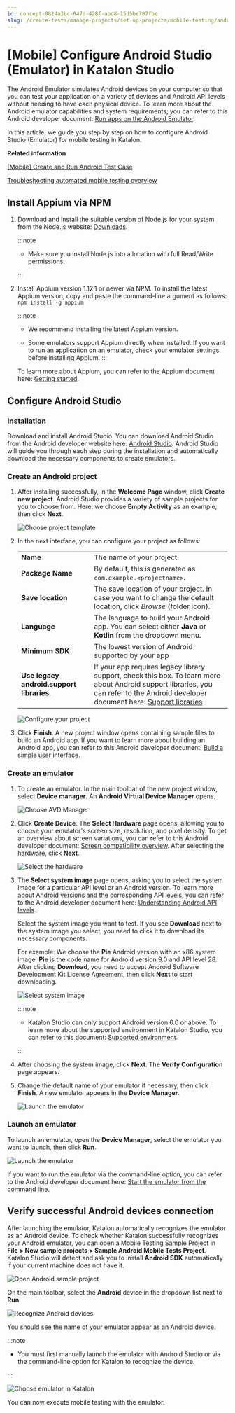 ```yaml
---
id: concept-9814a3bc-047d-428f-abd8-15d5be787fbe
slug: /create-tests/manage-projects/set-up-projects/mobile-testing/android/mobile-configure-android-studio-emulator-in-katalon-studio
---
```


# \[Mobile\] Configure Android Studio \(Emulator\) in Katalon Studio

The Android Emulator simulates Android devices on your computer so that you can test your application on a variety of devices and Android API levels without needing to have each physical device. To learn more about the Android emulator capabilities and system requirements, you can refer to this Android developer document: [Run apps on the Android Emulator](https://developer.android.com/studio/run/emulator).

In this article, we guide you step by step on how to configure Android Studio \(Emulator\) for mobile testing in Katalon.

**Related information**  


[\[Mobile\] Create and Run Android Test Case](/get-started/sample-projects/mobile/mobile-create-and-run-android-test-case)

[Troubleshooting automated mobile testing overview](/create-tests/troubleshooting-for-test-creation/troubleshoot-mobile-automated-testing/troubleshooting-automated-mobile-testing-overview)

## Install Appium via NPM

1.  Download and install the suitable version of Node.js for your system from the Node.js website: [Downloads](https://nodejs.org/en/download/).

    
    :::note

    -   Make sure you install Node.js into a location with full Read/Write permissions.

    :::

2.  Install Appium version 1.12.1 or newer via NPM. To install the latest Appium version, copy and paste the command-line argument as follows: <code>npm install -g appium</code>

    
    :::note

    -   We recommend installing the latest Appium version.

    -   Some emulators support Appium directly when installed. If you want to run an application on an emulator, check your emulator settings before installing Appium.
    :::

    To learn more about Appium, you can refer to the Appium document here: [Getting started](http://appium.io/docs/en/about-appium/getting-started/#installing-appium).


## Configure Android Studio

### Installation

Download and install Android Studio. You can download Android Studio from the Android developer website here: [Android Studio](https://developer.android.com/studio). Android Studio will guide you through each step during the installation and automatically download the necessary components to create emulators.

### Create an Android project

1.  After installing successfully, in the **Welcome Page** window, click **Create new project**. Android Studio provides a variety of sample projects for you to choose from. Here, we choose **Empty Activity** as an example, then click **Next**.

    <img src="https://github.com/katalon-studio/docs-images/raw/master/katalon-studio/docs/execute-mobile-testing-with-emulator/KS-EMULATOR-Choose-project-template.png" alt="Choose project template" />

2.  In the next interface, you can configure your project as follows:

    <table><tbody><tr><td><strong>Name</strong></td><td>The name of your project.</td></tr><tr><td><strong>Package Name</strong></td><td>By default, this is generated as <code>com.example.&lt;projectname&gt;</code>.</td></tr><tr><td><strong>Save location</strong></td><td>The save location of your project. In case you want to change the default location, click <em>Browse</em> (folder icon).</td></tr><tr><td><strong>Language</strong></td><td>The language to build your Android app. You can select either <strong>Java</strong> or <strong>Kotlin</strong> from the dropdown menu.</td></tr><tr><td><strong>Minimum SDK</strong></td><td>The lowest version of Android supported by your app</td></tr><tr><td><strong>Use legacy android.support libraries.</strong></td><td>If your app requires legacy library support, check this box. To learn more about Android support libraries, you can refer to the Android developer document here: <a href="https://developer.android.com/topic/libraries/support-library" >Support libraries</a></td></tr>    </tbody></table>

    <img src="https://github.com/katalon-studio/docs-images/raw/master/katalon-studio/docs/execute-mobile-testing-with-emulator/KS-EMULATOR-Configure-project-settings.png" alt="Configure your project" />

3.  Click **Finish**. A new project window opens containing sample files to build an Android app. If you want to learn more about building an Android app, you can refer to this Android developer document: [Build a simple user interface](https://developer.android.com/training/basics/firstapp/building-ui).


### Create an emulator

1.  To create an emulator. In the main toolbar of the new project window, select **Device** **manager**. An **Android Virtual Device Manager** opens.

    <img src="https://github.com/katalon-studio/docs-images/raw/master/katalon-studio/docs/execute-mobile-testing-with-emulator/KS-EMULATOR-Choose-AVD-Manager.png" alt="Choose AVD Manager" />

2.  Click **Create Device**. The **Select Hardware** page opens, allowing you to choose your emulator's screen size, resolution, and pixel density. To get an overview about screen variations, you can refer to this Android developer document: [Screen compatibility overview](https://developer.android.com/guide/practices/screens_support). After selecting the hardware, click **Next**.

    <img src="https://github.com/katalon-studio/docs-images/raw/master/katalon-studio/docs/execute-mobile-testing-with-emulator/KS-EMULATOR-Select-hardware.png" alt="Select the hardware" />

3.  The **Select system image** page opens, asking you to select the system image for a particular API level or an Android version. To learn more about Android versions and the corresponding API levels, you can refer to the Android developer document here: [Understanding Android API levels](https://docs.microsoft.com/en-us/xamarin/android/app-fundamentals/android-api-levels?tabs=macos).

    Select the system image you want to test. If you see **Download** next to the system image you select, you need to click it to download its necessary components.

    For example: We choose the **Pie** Android version with an x86 system image. **Pie** is the code name for Android version 9.0 and API level 28. After clicking **Download**, you need to accept Android Software Development Kit License Agreement, then click **Next** to start downloading.

    <img src="https://github.com/katalon-studio/docs-images/raw/master/katalon-studio/docs/execute-mobile-testing-with-emulator/KS-EMULATOR-Select-system-image.png" alt="Select system image" />

    
    :::note

    -   Katalon Studio can only support Android version 6.0 or above. To learn more about the supported environment in Katalon Studio, you can refer to this document: [Supported environment](/supported-execution-environments/supported-environments-for-katalon-studio-and-katalon-runtime-engine-kre).

    :::

4.  After choosing the system image, click **Next**. The **Verify Configuration** page appears.

5.  Change the default name of your emulator if necessary, then click **Finish**. A new emulator appears in the **Device** **Manager**.

    <img src="https://github.com/katalon-studio/docs-images/raw/65a953207f0945eac8a4367e7e8a0a64f292a671/katalon-studio/docs/execute-mobile-testing-with-emulator/KS-EMULATOR-An-emulator-is-created-2.png" alt="Launch the emulator" />


### Launch an emulator

To launch an emulator, open the **Device Manager**, select the emulator you want to launch, then click **Run**.

<img src="https://github.com/katalon-studio/docs-images/raw/master/katalon-studio/docs/execute-mobile-testing-with-emulator/KS-EMULATOR-Launch-the-emulator.png" alt="Launch the emulator" />

If you want to run the emulator via the command-line option, you can refer to the Android developer document here: [Start the emulator from the command line](https://developer.android.com/studio/run/emulator-commandline).

## Verify successful Android devices connection

After launching the emulator, Katalon automatically recognizes the emulator as an Android device. To check whether Katalon successfully recognizes your Android emulator, you can open a Mobile Testing Sample Project in **File &gt; New sample projects &gt; Sample Android Mobile Tests Project**. Katalon Studio will detect and ask you to install **Android SDK** automatically if your current machine does not have it.

<img src="https://github.com/katalon-studio/docs-images/raw/master/katalon-studio/docs/mobile-on-macos/KS-Android-Open--Sample-project.png" alt="Open Android sample project" />

On the main toolbar, select the **Android** device in the dropdown list next to **Run**.

<img src="https://github.com/katalon-studio/docs-images/raw/master/katalon-studio/docs/execute-mobile-testing-with-emulator/KS-TOOLBAR-Android.png" alt="Recognize Android devices" />

You should see the name of your emulator appear as an Android device.


:::note

-   You must first manually launch the emulator with Android Studio or via the command-line option for Katalon to recognize the device.


:::

<img src="https://github.com/katalon-studio/docs-images/raw/master/katalon-studio/docs/execute-mobile-testing-with-emulator/KS-EMULATOR-Choose-emulator-in-Katalon.png" alt="Choose emulator in Katalon" />

You can now execute mobile testing with the emulator.